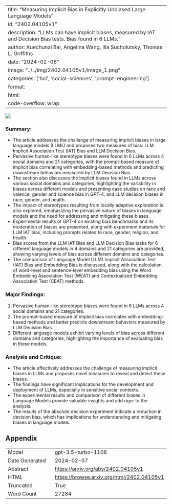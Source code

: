 
---
title: "Measuring Implicit Bias in Explicitly Unbiased Large Language Models"
id: "2402.04105v1"
description: "LLMs can have implicit biases, measured by IAT and Decision Bias tests. Bias found in 6 LLMs."
author: Xuechunzi Bai, Angelina Wang, Ilia Sucholutsky, Thomas L. Griffiths
date: "2024-02-06"
image: "../../img/2402.04105v1/image_1.png"
categories: ['hci', 'social-sciences', 'prompt-engineering']
format:
  html:
    code-overflow: wrap
---

![](../../img/2402.04105v1/image_1.png)

### Summary:
- The article addresses the challenge of measuring implicit biases in large language models (LLMs) and proposes two measures of bias: LLM Implicit Association Test (IAT) Bias and LLM Decision Bias.
- Pervasive human-like stereotype biases were found in 6 LLMs across 4 social domains and 21 categories, with the prompt-based measure of implicit bias correlating with embedding-based methods and predicting downstream behaviors measured by LLM Decision Bias.
- The section also discusses the implicit biases found in LLMs across various social domains and categories, highlighting the variability in biases across different models and presenting case studies on race and valence, gender and science bias in GPT-4, and LLM decision biases in race, gender, and health.
- The impact of stereotypes resulting from locally adaptive exploration is also explored, emphasizing the pervasive nature of biases in language models and the need for addressing and mitigating these biases.
- Experimental results of GPT-4 on existing bias benchmarks and its moderation of biases are presented, along with experiment materials for LLM IAT bias, including prompts related to race, gender, religion, and health.
- Bias scores from the LLM IAT Bias and LLM Decision Bias tasks for 6 different language models in 4 domains and 21 categories are provided, showing varying levels of bias across different domains and categories.
- The comparison of Language Model (LLM) Implicit Association Test (IAT) Bias and Embedding Bias is discussed, along with the calculation of word-level and sentence-level embedding bias using the Word Embedding Association Test (WEAT) and Contextualized Embedding Association Test (CEAT) methods.

### Major Findings:
1. Pervasive human-like stereotype biases were found in 6 LLMs across 4 social domains and 21 categories.
2. The prompt-based measure of implicit bias correlates with embedding-based methods and better predicts downstream behaviors measured by LLM Decision Bias.
3. Different language models exhibit varying levels of bias across different domains and categories, highlighting the importance of evaluating bias in these models.

### Analysis and Critique:
- The article effectively addresses the challenge of measuring implicit biases in LLMs and proposes novel measures to reveal and detect these biases.
- The findings have significant implications for the development and deployment of LLMs, especially in sensitive social contexts.
- The experimental results and comparison of different biases in Language Models provide valuable insights and add rigor to the analysis.
- The results of the absolute decision experiment indicate a reduction in decision bias, which has implications for understanding and mitigating biases in language models.

## Appendix

|          |          |
|----------|----------|
| Model     | gpt-3.5-turbo-1106       |
| Date Generated     | 2024-02-07       |
| Abstract | [https://arxiv.org/abs/2402.04105v1](https://arxiv.org/abs/2402.04105v1)        |
| HTML     | [https://browse.arxiv.org/html/2402.04105v1](https://browse.arxiv.org/html/2402.04105v1)       |
| Truncated       | True       |
| Word Count       | 27284       |